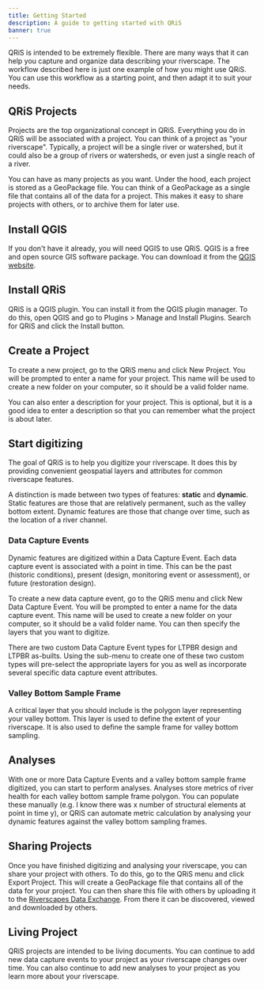```yaml
---
title: Getting Started
description: A guide to getting started with QRiS
banner: true
---
```


QRiS is intended to be extremely flexible. There are many ways that it can help you capture and organize data describing your riverscape. The workflow described here is just one example of how you might use QRiS. You can use this workflow as a starting point, and then adapt it to suit your needs.

## QRiS Projects

Projects are the top organizational concept in QRiS. Everything you do in QRiS will be associated with a project. You can think of a project as "your riverscape". Typically, a project will be a single river or watershed, but it could also be a group of rivers or watersheds, or even just a single reach of a river. 

You can have as many projects as you want. Under the hood, each project is stored as a GeoPackage file. You can think of a GeoPackage as a single file that contains all of the data for a project. This makes it easy to share projects with others, or to archive them for later use.

## Install QGIS

If you don't have it already, you will need QGIS to use QRiS. QGIS is a free and open source GIS software package. You can download it from the [QGIS website](https://qgis.org/en/site/forusers/download.html).

## Install QRiS

QRiS is a QGIS plugin. You can install it from the QGIS plugin manager. To do this, open QGIS and go to Plugins > Manage and Install Plugins. Search for QRiS and click the Install button.

## Create a Project

To create a new project, go to the QRiS menu and click New Project. You will be prompted to enter a name for your project. This name will be used to create a new folder on your computer, so it should be a valid folder name.

You can also enter a description for your project. This is optional, but it is a good idea to enter a description so that you can remember what the project is about later.

## Start digitizing

The goal of QRiS is to help you digitize your riverscape. It does this by providing convenient geospatial layers and attributes for common riverscape features.

A distinction is made between two types of features: **static** and **dynamic**. Static features are those that are relatively permanent, such as the valley bottom extent. Dynamic features are those that change over time, such as the location of a river channel.

### Data Capture Events

Dynamic features are digitized within a Data Capture Event. Each data capture event is associated with a point in time. This can be the past (historic conditions), present (design, monitoring event or assessment), or future (restoration design).

To create a new data capture event, go to the QRiS menu and click New Data Capture Event. You will be prompted to enter a name for the data capture event. This name will be used to create a new folder on your computer, so it should be a valid folder name. You can then specify the layers that you want to digitize.

There are two custom Data Capture Event types for LTPBR design and LTPBR as-builts. Using the sub-menu to create one of these two custom types will pre-select the appropriate layers for you as well as incorporate several specific data capture event attributes.

### Valley Bottom Sample Frame

A critical layer that you should include is the polygon layer representing your valley bottom. This layer is used to define the extent of your riverscape. It is also used to define the sample frame for valley bottom sampling.

## Analyses

With one or more Data Capture Events and a valley bottom sample frame digitized, you can start to perform analyses. Analyses store metrics of river health for each valley bottom sample frame polygon. You can populate these manually (e.g. I know there was x number of structural elements at point in time y), or QRiS can automate metric calculation by analysing your dynamic features against the valley bottom sampling frames.

## Sharing Projects

Once you have finished digitizing and analysing your riverscape, you can share your project with others. To do this, go to the QRiS menu and click Export Project. This will create a GeoPackage file that contains all of the data for your project. You can then share this file with others by uploading it to the [Riverscapes Data Exchange](https://data.riverscapes.net). From there it can be discovered, viewed and downloaded by others.

## Living Project

QRiS projects are intended to be living documents. You can continue to add new data capture events to your project as your riverscape changes over time. You can also continue to add new analyses to your project as you learn more about your riverscape.